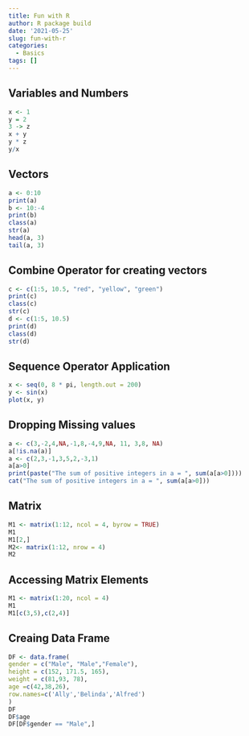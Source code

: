 ```yaml
---
title: Fun with R
author: R package build
date: '2021-05-25'
slug: fun-with-r
categories:
  - Basics
tags: []
---
```

## Variables and Numbers
```r
x <- 1
y = 2
3 -> z
x + y
y * z
y/x

```
## Vectors
```r
a <- 0:10
print(a)
b <- 10:-4
print(b)
class(a)
str(a)
head(a, 3)
tail(a, 3)
```
## Combine Operator for creating vectors
```r
c <- c(1:5, 10.5, "red", "yellow", "green")
print(c)
class(c)
str(c)
d <- c(1:5, 10.5)
print(d)
class(d)
str(d)
```
## Sequence Operator Application
```r
x <- seq(0, 8 * pi, length.out = 200)
y <- sin(x)
plot(x, y)
```
## Dropping Missing values
```r
a <- c(3,-2,4,NA,-1,8,-4,9,NA, 11, 3,8, NA)
a[!is.na(a)]
a <- c(2,3,-1,3,5,2,-3,1)
a[a>0]
print(paste("The sum of positive integers in a = ", sum(a[a>0])))
cat("The sum of positive integers in a = ", sum(a[a>0]))
```
## Matrix
```r
M1 <- matrix(1:12, ncol = 4, byrow = TRUE)
M1
M1[2,]
M2<- matrix(1:12, nrow = 4)
M2
```
## Accessing Matrix Elements
```r
M1 <- matrix(1:20, ncol = 4)
M1
M1[c(3,5),c(2,4)]
```
## Creaing Data Frame
```r
DF <- data.frame(
gender = c("Male", "Male","Female"),
height = c(152, 171.5, 165),
weight = c(81,93, 78),
age =c(42,38,26),
row.names=c('Ally','Belinda','Alfred')
)
DF
DF$age
DF[DF$gender == "Male",]
```

